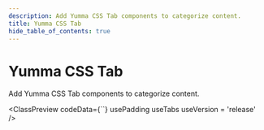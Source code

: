 ```yaml
---
description: Add Yumma CSS Tab components to categorize content.
title: Yumma CSS Tab
hide_table_of_contents: true
---
```



# Yumma CSS Tab

Add Yumma CSS Tab components to categorize content.

<ClassPreview
  codeData={``}
  usePadding
  useTabs
  useVersion = 'release'
/>